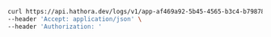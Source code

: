 ```bash Example Request
curl https://api.hathora.dev/logs/v1/app-af469a92-5b45-4565-b3c4-b79878de67d2/all?follow=false&tailLines=100 \
--header 'Accept: application/json' \
--header 'Authorization: '
```

